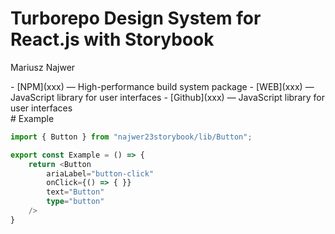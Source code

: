 
<Meta title="Intro" />

# Turborepo Design System for React.js with Storybook
Mariusz Najwer

<div style={{ display: "flex", gap: "20px", alignItems: "center", margin: "20px 0 20px" }}>
	- [NPM](xxx) — High-performance build system package
    - [WEB](xxx) — JavaScript library for user interfaces
    - [Github](xxx) — JavaScript library for user interfaces
</div>

<div style={{margin: "30px 0 80px" }}>
# Example

```typescript
import { Button } from "najwer23storybook/lib/Button";

export const Example = () => {
    return <Button
        ariaLabel="button-click"
        onClick={() => { }}
        text="Button"
        type="button"
    />
}
```
</div>
